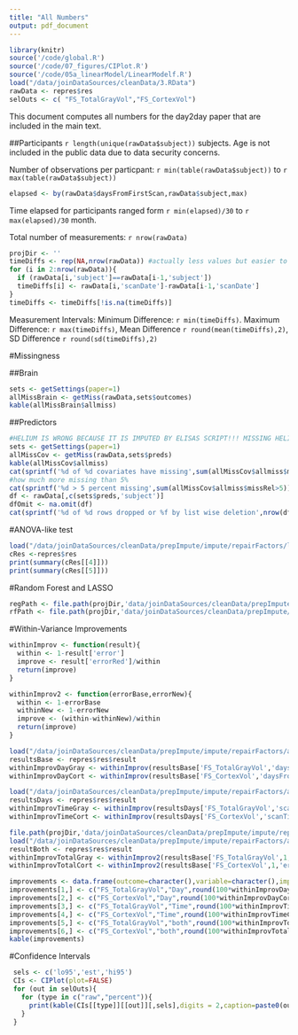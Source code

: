 ```yaml
---
title: "All Numbers"
output: pdf_document
---
```


```r
library(knitr)
source('/code/global.R')
source('/code/07_figures/CIPlot.R')
source('/code/05a_linearModel/LinearModelf.R')
load("/data/joinDataSources/cleanData/3.RData")
rawData <- repres$res
selOuts <- c( "FS_TotalGrayVol","FS_CortexVol")
```

This document computes all numbers for the day2day paper that are included in the main text.

##Participants
`r length(unique(rawData$subject))` subjects. Age is not included in the public data due to data security concerns.

Number of observations per particpant: `r min(table(rawData$subject))` to `r max(table(rawData$subject))`
```r
elapsed <- by(rawData$daysFromFirstScan,rawData$subject,max)

```
Time elapsed for participants ranged form  `r min(elapsed)/30` to `r max(elapsed)/30` month.

Total number of measurements: `r nrow(rawData)`

```r
projDir <- ''
timeDiffs <- rep(NA,nrow(rawData)) #actually less values but easier to undertand and code like this
for (i in 2:nrow(rawData)){
  if (rawData[i,'subject']==rawData[i-1,'subject'])
  timeDiffs[i] <- rawData[i,'scanDate']-rawData[i-1,'scanDate']
}
timeDiffs <- timeDiffs[!is.na(timeDiffs)]
```
Measurement Intervals: Minimum Difference: `r min(timeDiffs)`. Maximum Difference: `r max(timeDiffs)`, Mean Difference `r round(mean(timeDiffs),2)`, SD Difference `r round(sd(timeDiffs),2)`



#Missingness

##Brain
```r
sets <- getSettings(paper=1)
allMissBrain <- getMiss(rawData,sets$outcomes)
kable(allMissBrain$allmiss)
```

##Predictors
```r
#HELIUM IS WRONG BECAUSE IT IS IMPUTED BY ELISAS SCRIPT!!! MISSING HELIUM IS 7 or 7/281=2.49 %
sets <- getSettings(paper=1)
allMissCov <- getMiss(rawData,sets$preds)
kable(allMissCov$allmiss)
cat(sprintf('%d of %d covariates have missing',sum(allMissCov$allmiss$missRel>0),length(allMissCov$allmiss$missRel)))
#how much more missing than 5%
cat(sprintf('%d > 5 percent missing',sum(allMissCov$allmiss$missRel>5)))
df <- rawData[,c(sets$preds,'subject')]
dfOmit <- na.omit(df)
cat(sprintf('%d of %d rows dropped or %f by list wise deletion',nrow(dfOmit),nrow(df),nrow(dfOmit)/nrow(df)))
```



#ANOVA-like test

```r

load("/data/joinDataSources/cleanData/prepImpute/impute/repairFactors/linearModelImp/1.RData")
cRes <-repres$res
print(summary(cRes[[4]]))
print(summary(cRes[[5]]))
```

#Random Forest and LASSO
``` r
regPath <- file.path(projDir,'data/joinDataSources/cleanData/prepImpute/impute/repairFactors/linearModelImp/regularizedImp/paper1AllRegErrCor.RData')
rfPath <- file.path(projDir,'data/joinDataSources/cleanData/prepImpute/impute/repairFactors/addScanQuality/randomForestImp/1.RData')

```

#Within-Variance Improvements
``` r
withinImprov <- function(result){
  within <- 1-result['error']
  improve <- result['errorRed']/within
  return(improve)
}

withinImprov2 <- function(errorBase,errorNew){
  within <- 1-errorBase
  withinNew <- 1-errorNew
  improve <- (within-withinNew)/within
  return(improve)
}

load("/data/joinDataSources/cleanData/prepImpute/impute/repairFactors/addScanQuality/getCorrelation/paper1.RData")
resultsBase <- repres$res$result
withinImprovDayGray <- withinImprov(resultsBase['FS_TotalGrayVol','daysFromFirstScan',]) 
withinImprovDayCort <- withinImprov(resultsBase['FS_CortexVol','daysFromFirstScan',])

load("/data/joinDataSources/cleanData/prepImpute/impute/repairFactors/addScanQuality/getCorrelation/paper1WDays.RData")
resultsDays <- repres$res$result
withinImprovTimeGray <- withinImprov(resultsDays['FS_TotalGrayVol','scanTime',]) 
withinImprovTimeCort <- withinImprov(resultsDays['FS_CortexVol','scanTime',])

file.path(projDir,'data/joinDataSources/cleanData/prepImpute/impute/repairFactors/linearModelImp/regularizedImp/paper1AllRegErrCor.RData')
load("/data/joinDataSources/cleanData/prepImpute/impute/repairFactors/addScanQuality/getCorrelation/paper1WTime.RData")
resultBoth <- repres$res$result
withinImprovTotalGray <- withinImprov2(resultsBase['FS_TotalGrayVol',1,'error'],resultBoth['FS_TotalGrayVol',1,'error'])
withinImprovTotalCort <- withinImprov2(resultsBase['FS_CortexVol',1,'error'],resultBoth['FS_CortexVol',1,'error'])

improvements <- data.frame(outcome=character(),variable=character(),improvement=numeric(),stringsAsFactors = FALSE)
improvements[1,] <- c("FS_TotalGrayVol","Day",round(100*withinImprovDayGray,digits=2))
improvements[2,] <- c("FS_CortexVol","Day",round(100*withinImprovDayCort,digits=2))
improvements[3,] <- c("FS_TotalGrayVol","Time",round(100*withinImprovTimeGray,digits=2))
improvements[4,] <- c("FS_CortexVol","Time",round(100*withinImprovTimeCort,digits=2))
improvements[5,] <- c("FS_TotalGrayVol","both",round(100*withinImprovTotalGray,digits=2))
improvements[6,] <- c("FS_CortexVol","both",round(100*withinImprovTotalCort,digits=2))
kable(improvements)
```


#Confidence Intervals

```r
 sels <- c('lo95','est','hi95')
 CIs <- CIPlot(plot=FALSE)
 for (out in selOuts){
   for (type in c("raw","percent")){
     print(kable(CIs[[type]][[out]][,sels],digits = 2,caption=paste0(out, ' ' ,type)))
   }
 }
```

